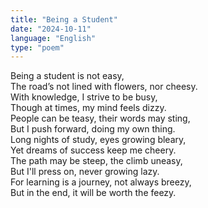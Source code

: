 ```yaml
---
title: "Being a Student"
date: "2024-10-11"
language: "English"
type: "poem"
---
```


Being a student is not easy, <br />
The road’s not lined with flowers, nor cheesy. <br />
With knowledge, I strive to be busy, <br />
Though at times, my mind feels dizzy. <br />
People can be teasy, their words may sting, <br />
But I push forward, doing my own thing. <br />
Long nights of study, eyes growing bleary, <br />
Yet dreams of success keep me cheery. <br />
The path may be steep, the climb uneasy, <br />
But I'll press on, never growing lazy. <br />
For learning is a journey, not always breezy, <br />
But in the end, it will be worth the feezy.
